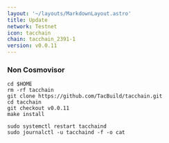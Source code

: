 ```yaml
---
layout: '~/layouts/MarkdownLayout.astro'
title: Update
network: Testnet
icon: tacchain
chain: tacchain_2391-1
version: v0.0.11
---
```

### Non Cosmovisor
```
cd $HOME
rm -rf tacchain
git clone https://github.com/TacBuild/tacchain.git
cd tacchain
git checkout v0.0.11
make install
```
```
sudo systemctl restart tacchaind
sudo journalctl -u tacchaind -f -o cat
```


